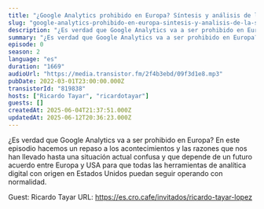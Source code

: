```yaml
---
title: "¿Google Analytics prohibido en Europa? Síntesis y análisis de la situación actual"
slug: "google-analytics-prohibido-en-europa-sintesis-y-analisis-de-la-situacion-actual"
description: "¿Es verdad que Google Analytics va a ser prohibido en Europa? En este episodio hacemos un repaso a los acontecimientos y las razones que nos han llevado hasta una situación actual confusa y que depende de un futuro acuerdo entre Europa y USA para que todas las herramientas de analítica digital con origen en Estados Unidos puedan seguir operando con normalidad.\n\n\n\n\nGuest: Ricardo Tayar\nURL: https://es.cro.cafe/invitados/ricardo-tayar-lopez\n"
summary: "¿Es verdad que Google Analytics va a ser prohibido en Europa? En este episodio hacemos un repaso a los acontecimientos y las razones que nos han llevado hasta una situación actual confusa y que depende de un futuro acuerdo entre Europa y USA para que todas las herramientas de analítica digital con origen en Estados Unidos puedan seguir operando con normalidad."
episode: 0
season: 2
language: "es"
duration: "1669"
audioUrl: "https://media.transistor.fm/2f4b3ebd/09f3d1e8.mp3"
pubDate: 2022-03-01T23:00:00.000Z
transistorId: "819838"
hosts: ["Ricardo Tayar", "ricardotayar"]
guests: []
createdAt: 2025-06-04T21:37:51.000Z
updatedAt: 2025-06-12T20:36:23.000Z
---
```


¿Es verdad que Google Analytics va a ser prohibido en Europa? En este episodio hacemos un repaso a los acontecimientos y las razones que nos han llevado hasta una situación actual confusa y que depende de un futuro acuerdo entre Europa y USA para que todas las herramientas de analítica digital con origen en Estados Unidos puedan seguir operando con normalidad.




Guest: Ricardo Tayar
URL: https://es.cro.cafe/invitados/ricardo-tayar-lopez

